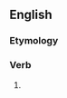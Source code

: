 ==English==

===Etymology===
{{suffix|contemn|eth|lang=en}}

===Verb===
{{en-verb form}}

# {{en-archaic third-person singular of|contemn}}